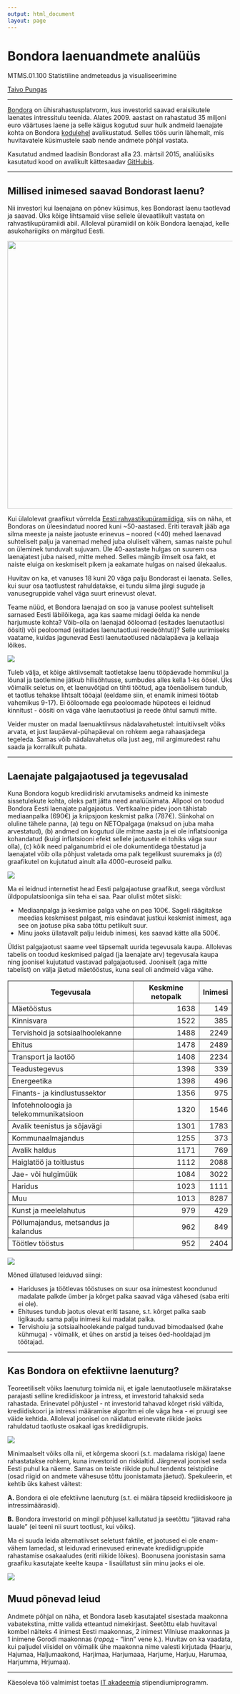 ```yaml
---
output: html_document
layout: page
---
```


<link href="resources/style.css" rel="stylesheet"></link> 
<script src="resources/sorttable.js"></script>

# Bondora laenuandmete analüüs

<p id="subtitle">MTMS.01.100 Statistiline andmeteadus ja visualiseerimine</p>
<p id="author"><a href="http://pungas.ee/minust">Taivo Pungas</a></p>
<hr>

<!-- Sissejuhatus -->
<a href="https://www.bondora.ee/">Bondora</a> on ühisrahastusplatvorm, kus investorid saavad eraisikutele laenates intressitulu teenida. Alates 2009. aastast on rahastatud 35 miljoni euro väärtuses laene ja selle käigus kogutud suur hulk andmeid laenajate kohta on Bondora <a href="https://www.bondora.ee/et/et/datasets">kodulehel</a> avalikustatud. Selles töös uurin lähemalt, mis huvitavatele küsimustele saab nende andmete põhjal vastata.

Kasutatud andmed laadisin Bondorast alla 23. märtsil 2015, analüüsiks kasutatud kood on avalikult kättesaadav <a href="https://github.com/taivop/bondora">GitHubis</a>.

<hr>
## Millised inimesed saavad Bondorast laenu?

Nii investori kui laenajana on põnev küsimus, kes Bondorast laenu taotlevad ja saavad. Üks kõige lihtsamaid viise sellele ülevaatlikult vastata on rahvastikupüramiidi abil. Alloleval püramiidil on kõik Bondora laenajad, kelle asukohariigiks on märgitud Eesti.

<img src="figures/pyramid.png" style="width: 600px;">

Kui ülalolevat graafikut võrrelda <a href="http://www.stat.ee/public/rahvastikupyramiid/">Eesti rahvastikupüramiidiga</a>, siis on näha, et Bondoras on üleesindatud noored kuni ~50-aastased. Eriti teravalt jääb aga silma meeste ja naiste jaotuste erinevus -- noored (<40) mehed laenavad suhteliselt palju ja vanemad mehed juba oluliselt vähem, samas naiste puhul on üleminek tunduvalt sujuvam. Üle 40-aastaste hulgas on suurem osa laenajatest juba naised, mitte mehed. Selles mängib ilmselt osa fakt, et naiste eluiga on keskmiselt pikem ja eakamate hulgas on naised ülekaalus.

Huvitav on ka, et vanuses 18 kuni 20 väga palju Bondorast ei laenata. Selles, kui suur osa taotlustest rahuldatakse, ei tundu silma järgi sugude ja vanusegruppide vahel väga suurt erinevust olevat.

Teame nüüd, et Bondora laenajad on soo ja vanuse poolest suhteliselt sarnased Eesti läbilõikega, aga kas saame midagi öelda ka nende harjumuste kohta? Võib-olla on laenajad ööloomad (esitades laenutaotlusi öösiti) või peoloomad (esitades laenutaotlusi reedeõhtuti)? Selle uurimiseks vaatame, kuidas jagunevad Eesti laenutaotlused nädalapäeva ja kellaaja lõikes.

<img src="figures/time_heatmap.svg" style="">

Tuleb välja, et kõige aktiivsemalt taotletakse laenu tööpäevade hommikul ja lõunal ja taotlemine jätkub hilisõhtusse, sumbudes alles kella 1-ks öösel. Üks võimalik seletus on, et laenuvõtjad on tihti töötud, aga tõenäolisem tundub, et taotlus tehakse lihtsalt tööajal (eeldame siin, et enamik inimesi töötab vahemikus 9-17). Ei ööloomade ega peoloomade hüpotees ei leidnud kinnitust - öösiti on väga vähe laenutaotlusi ja reede õhtul samuti mitte.

Veider muster on madal laenuaktiivsus nädalavahetustel: intuitiivselt võiks arvata, et just laupäeval-pühapäeval on rohkem aega rahaasjadega tegeleda. Samas võib nädalavahetus olla just aeg, mil argimuredest rahu saada ja korralikult puhata.

<hr>
## Laenajate palgajaotused ja tegevusalad

Kuna Bondora kogub krediidiriski arvutamiseks andmeid ka inimeste sissetulekute kohta, oleks patt jätta need analüüsimata. Allpool on toodud Bondora Eesti laenajate palgajaotus. Vertikaalne pidev joon tähistab mediaanpalka (690€) ja kriipsjoon keskmist palka (787€). Siinkohal on oluline tähele panna, (a) tegu on NETOpalgaga (maksud on juba maha arvestatud), (b) andmed on kogutud üle mitme aasta ja ei ole inflatsiooniga kohandatud (kuigi inflatsiooni efekt sellele jaotusele ei tohiks väga suur olla), (c) kõik need palganumbrid ei ole dokumentidega tõestatud ja laenajatel võib olla põhjust valetada oma palk tegelikust suuremaks ja (d) graafikutel on kujutatud ainult alla 4000-euroseid palku.

<img src="figures/salarydist.svg" style="">

Ma ei leidnud internetist head Eesti palgajaotuse graafikut, seega võrdlust üldpopulatsiooniga siin teha ei saa. Paar olulist mõtet siiski:

* Mediaanpalga ja keskmise palga vahe on pea 100€. Sageli räägitakse meedias keskmisest palgast, mis esindavat justkui keskmist inimest, aga see on jaotuse pika saba tõttu petlikult suur.
* Minu jaoks üllatavalt palju leidub inimesi, kes saavad kätte alla 500€.

Üldist palgajaotust saame veel täpsemalt uurida tegevusala kaupa. Allolevas tabelis on toodud keskmised palgad (ja laenajate arv) tegevusala kaupa ning joonisel kujutatud vastavad palgajaotused. Jooniselt (aga mitte tabelist) on välja jäetud mäetööstus, kuna seal oli andmeid väga vähe.


<!-- Palgatabel -->
<table id="salarytable" class="sortable" border=1>
<tr> <th> Tegevusala </th> <th> Keskmine netopalk </th> <th> Inimesi </th>  </tr>
  <tr> <td> Mäetööstus </td> <td align="right"> 1638 </td> <td align="right"> 149 </td> </tr>
  <tr> <td> Kinnisvara </td> <td align="right"> 1522 </td> <td align="right"> 385 </td> </tr>
  <tr> <td> Tervishoid ja sotsiaalhoolekanne </td> <td align="right"> 1488 </td> <td align="right"> 2249 </td> </tr>
  <tr> <td> Ehitus </td> <td align="right"> 1478 </td> <td align="right"> 2489 </td> </tr>
  <tr> <td> Transport ja laotöö </td> <td align="right"> 1408 </td> <td align="right"> 2234 </td> </tr>
  <tr> <td> Teadustegevus </td> <td align="right"> 1398 </td> <td align="right"> 339 </td> </tr>
  <tr> <td> Energeetika </td> <td align="right"> 1398 </td> <td align="right"> 496 </td> </tr>
  <tr> <td> Finants- ja kindlustussektor </td> <td align="right"> 1356 </td> <td align="right"> 975 </td> </tr>
  <tr> <td> Infotehnoloogia ja telekommunikatsioon </td> <td align="right"> 1320 </td> <td align="right"> 1546 </td> </tr>
  <tr> <td> Avalik teenistus ja sõjavägi </td> <td align="right"> 1301 </td> <td align="right"> 1783 </td> </tr>
  <tr> <td> Kommunaalmajandus </td> <td align="right"> 1255 </td> <td align="right"> 373 </td> </tr>
  <tr> <td> Avalik haldus </td> <td align="right"> 1171 </td> <td align="right"> 769 </td> </tr>
  <tr> <td> Haiglatöö ja toitlustus </td> <td align="right"> 1112 </td> <td align="right"> 2088 </td> </tr>
  <tr> <td> Jae- või hulgimüük </td> <td align="right"> 1084 </td> <td align="right"> 3022 </td> </tr>
  <tr> <td> Haridus </td> <td align="right"> 1023 </td> <td align="right"> 1111 </td> </tr>
  <tr> <td> Muu </td> <td align="right"> 1013 </td> <td align="right"> 8287 </td> </tr>
  <tr> <td> Kunst ja meelelahutus </td> <td align="right"> 979 </td> <td align="right"> 429 </td> </tr>
  <tr> <td> Põllumajandus, metsandus ja kalandus </td> <td align="right"> 962 </td> <td align="right"> 849 </td> </tr>
  <tr> <td> Töötlev tööstus </td> <td align="right"> 952 </td> <td align="right"> 2404 </td> </tr>
   </table>


<img src="figures/salarydist_by_occupation.svg" style="">

Mõned üllatused leiduvad siingi:

* Hariduses ja töötlevas tööstuses on suur osa inimestest koondunud madalate palkde ümber ja kõrget palka saavad väga vähesed (saba eriti ei ole).
* Ehituses tundub jaotus olevat eriti tasane, s.t. kõrget palka saab ligikaudu sama palju inimesi kui madalat palka.
* Tervishoiu ja sotsiaalhoolekande palgad tunduvad bimodaalsed (kahe kühmuga) - võimalik, et ühes on arstid ja teises õed-hooldajad jm töötajad.

<hr>
## Kas Bondora on efektiivne laenuturg?

Teoreetiliselt võiks laenuturg toimida nii, et igale laenutaotlusele määratakse parajasti selline krediidiskoor ja intress, et investorid tahaksid seda rahastada. Erinevatel põhjustel - nt investorid tahavad kõrget riski vältida, krediidiskoori ja intressi määramise algoritm ei ole väga hea - ei pruugi see väide kehtida. Alloleval joonisel on näidatud erinevate riikide jaoks rahuldatud taotluste osakaal igas krediidigrupis.

<img src="figures/prop_funded_country.svg" style="">

Minimaalselt võiks olla nii, et kõrgema skoori (s.t. madalama riskiga) laene rahastatakse rohkem, kuna investorid on riskialtid. Järgneval joonisel seda Eesti puhul ka näeme. Samas on teiste riikide puhul tendents teistpidine (osad riigid on andmete vähesuse tõttu joonistamata jäetud). Spekuleerin, et kehtib üks kahest väitest:

<b>A.</b> Bondora ei ole efektiivne laenuturg (s.t. ei määra täpseid krediidiskoore ja intressimäärasid).

<b>B.</b> Bondora investorid on mingil põhjusel kallutatud ja seetõttu "jätavad raha lauale" (ei teeni nii suurt tootlust, kui võiks).

Ma ei suuda leida alternatiivset seletust faktile, et jaotused ei ole enam-vähem lamedad, st leiduvad erinevused erinevate krediidigruppide rahastamise osakaaludes (eriti riikide lõikes). Boonusena joonistasin sama graafiku kasutajate keelte kaupa - lisaüllatust siin minu jaoks ei ole.

<img src="figures/prop_funded_language.svg" style="">

## Muud põnevad leiud
Andmete põhjal on näha, et Bondora laseb kasutajatel sisestada maakonna vabatekstina, mitte valida etteantud nimekirjast. Seetõttu elab huvitaval kombel näiteks 4 inimest Eesti maakonnas, 2 inimest Vilniuse maakonnas ja 1 inimene Gorodi maakonnas (<i>город</i> - "linn" vene k.). Huvitav on ka vaadata, kui paljudel viisidel on võimalik ühe maakonna nime valesti kirjutada (Haarju, Hajumaa, Haljumaakond, Harjimaa, Harjumaaa, Harjume, Harjuu, Harumaa, Harjumma, Hrjumaa).


<hr>
<footer>
<p>Käesoleva töö valmimist toetas <a href="http://itakadeemia.ee/">IT akadeemia</a> stipendiumiprogramm.</p>
</footer>